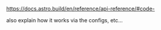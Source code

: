 https://docs.astro.build/en/reference/api-reference/#code-

also explain how it works via the configs, etc...
